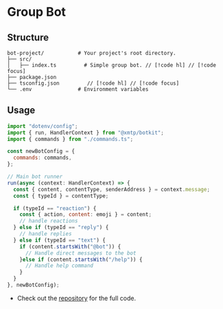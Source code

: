 # Group Bot

## Structure

```
bot-project/           # Your project's root directory.
├── src/
│   ├── index.ts         # Simple group bot. // [!code hl] // [!code focus]
├── package.json
├── tsconfig.json         // [!code hl] // [!code focus]
└── .env               # Environment variables
```

## Usage

```jsx [index.ts]
import "dotenv/config";
import { run, HandlerContext } from "@xmtp/botkit";
import { commands } from "./commands.ts";

const newBotConfig = {
  commands: commands,
};

// Main bot runner
run(async (context: HandlerContext) => {
  const { content, contentType, senderAddress } = context.message;
  const { typeId } = contentType;

  if (typeId == "reaction") {
    const { action, content: emoji } = content;
    // handle reactions
  } else if (typeId == "reply") {
    // handle replies
  } else if (typeId == "text") {
    if (content.startsWith("@bot")) {
      // Handle direct messages to the bot
    }else if (content.startsWith("/help")) {
      // Handle help command
    }
  }
}, newBotConfig);
```

- Check out the [repository](https://github.com/xmtp/botkit/tree/main/examples/group) for the full code.

